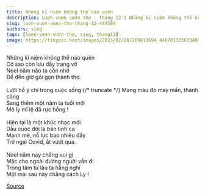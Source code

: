 ```yaml
---
title: Những kỉ niệm không thể nào quên
description: Lượn vượn vườn thơ - tháng 12-1 Những kỉ niệm không thể nào quên Cớ sao còn lưu dầy trang vở
slug: luon-vuon-vuon-tho-thang-12-444589
authors: sieg
tags: [lượn-vượn-vườn-thơ, sieg, thang12]
image: https://tinypic.host/images/2023/02/28/269813694_446701323633407_3257406677884246034_n.th.jpg
---
```


Những kỉ niệm không thể nào quên\
Cớ sao còn lưu dầy trang vở\
Noel năm nào ta còn nhớ\
Để đến giờ gói gọn thành thơ.\
\
Lưỡi hổ ý chí trong cuộc sống
{/* truncate */}
Mang màu đỏ may mắn, thành công\
Sang thêm một năm ta tuổi mới\
Mê ly mĩ lệ đã rực hồng !\
\
Hiện tại là một khúc nhạc mới\
Dẫu cuộc đời là bản tình ca\
Mạnh mẽ, nỗ lực bao nhiêu đấy\
Trở ngại Covid, ắt vượt qua.\
\
Noel năm nay chẳng vui gì\
Mặc cho ngoài đường người vẫn đi\
Trong tâm từ lâu ta hằng nghĩ\
Một mai sau này chẳng cách Ly !

[Source](https://www.facebook.com/ape.poem/posts/pfbid017Db7GsyyS5UXhAGF3Yj9ZLwrz2YDpCoCcCqEgED33TGqvALZNiyyeYFNiUSyomAl)
